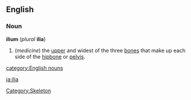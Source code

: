 {{wikipedia}}
==English==
===Noun===
'''ilium'''  (''plural'' '''ilia''')
#(''medicine'') the [[upper]] and widest of the three [[bone]]s that make up each side of the [[hipbone]] or [[pelvis]].

[[Category:Skeleton]]
[[category:English nouns]]

[[ja:ilia]]